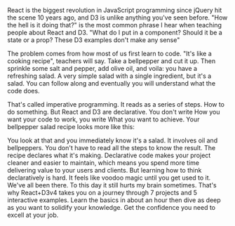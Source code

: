 React is the biggest revolution in JavaScript programming since jQuery hit the
scene 10 years ago, and D3 is unlike anything you've seen before. "How the hell
is it doing that?" is the most common phrase I hear when teaching people about
React and D3. "What do I put in a component? Should it be a state or a prop?
These D3 examples don't make any sense"

The problem comes from how most of us first learn to code. "It's like a cooking
recipe", teachers will say. Take a bellpepper and cut it up. Then sprinkle some
salt and pepper, add olive oil, and voila: you have a refreshing salad. A very
simple salad with a single ingredient, but it's a salad. You can follow along
and eventually you will understand what the code does.

That's called imperative programming. It reads as a series of steps. How to do
something. But React and D3 are declarative. You don't write How you want your
code to work, you write What you want to achieve. Your bellpepper salad recipe
looks more like this:

You look at that and you immediately know it's a salad. It involves oil and
bellpeppers. You don't have to read all the steps to know the result. The recipe
declares what it's making. Declarative code makes your project cleaner and
easier to maintain, which means you spend more time delivering value to your
users and clients. But learning how to think declaratively is hard. It feels
like voodoo magic until you get used to it. We've all been there. To this day it
still hurts my brain sometimes. That's why React+D3v4 takes you on a journey
through 7 projects and 5 interactive examples. Learn the basics in about an hour
then dive as deep as you want to solidify your knowledge. Get the confidence you
need to excell at your job.
